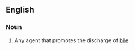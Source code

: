 ==English==

===Noun===
{{en-noun}}

#{{obsolete|medicine}} Any agent that promotes the discharge of [[bile]]